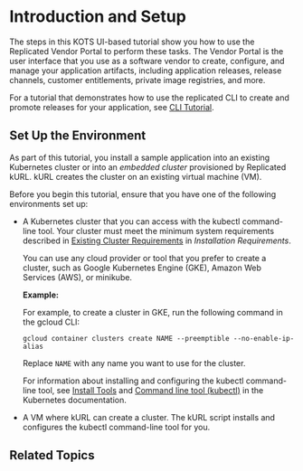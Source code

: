 
# Introduction and Setup

<TutorialIntro/>

The steps in this KOTS UI-based tutorial show you how to use the Replicated Vendor Portal to perform these tasks. The Vendor Portal is the user interface that you use as a software vendor to create, configure, and manage your application artifacts, including application releases, release channels, customer entitlements, private image registries, and more.

For a tutorial that demonstrates how to use the replicated CLI to create and promote releases for your application, see [CLI Tutorial](tutorial-cli-setup).

<KubernetesTraining/>

## Set Up the Environment

As part of this tutorial, you install a sample application into an existing Kubernetes cluster or into an _embedded cluster_ provisioned by Replicated kURL. kURL creates the cluster on an existing virtual machine (VM).

Before you begin this tutorial, ensure that you have one of the following environments set up:

- A Kubernetes cluster that you can access with the kubectl command-line tool. Your cluster must meet the minimum system requirements described in [Existing Cluster Requirements](/enterprise/installing-general-requirements#existing-cluster-requirements) in _Installation Requirements_.

   You can use any cloud provider or tool that you prefer to create a cluster, such as Google Kubernetes Engine (GKE), Amazon Web Services (AWS), or minikube. 

   **Example:**

    For example, to create a cluster in GKE, run the following command in the gcloud CLI:

    ```
    gcloud container clusters create NAME --preemptible --no-enable-ip-alias
    ```
    Replace `NAME` with any name you want to use for the cluster.

    For information about installing and configuring the kubectl command-line tool, see [Install Tools](https://kubernetes.io/docs/tasks/tools/) and [Command line tool (kubectl)](https://kubernetes.io/docs/reference/kubectl/) in the Kubernetes documentation.


- A VM where kURL can create a cluster. The kURL script installs and configures the kubectl command-line tool for you.

    <VMRequirements/>

## Related Topics

<RelatedTopics/>
